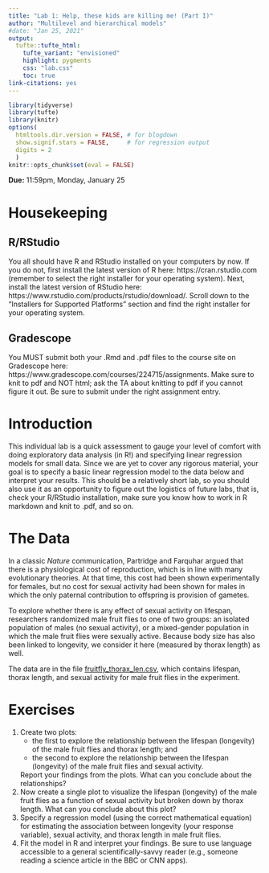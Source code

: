 ```yaml
---
title: "Lab 1: Help, these kids are killing me! (Part I)"
author: "Multilevel and hierarchical models"
#date: "Jan 25, 2021"
output: 
  tufte::tufte_html:
    tufte_variant: "envisioned"
    highlight: pygments
    css: "lab.css"
    toc: true
link-citations: yes
---
```


```r
library(tidyverse)
library(tufte)
library(knitr)
options(
  htmltools.dir.version = FALSE, # for blogdown
  show.signif.stars = FALSE,     # for regression output
  digits = 2
  )
knitr::opts_chunk$set(eval = FALSE)
```


**Due:**  11:59pm, Monday, January 25


# Housekeeping

## R/RStudio
You all should have R and RStudio installed on your computers by now. If you do not, first install the latest version of R here: https://cran.rstudio.com (remember to select the right installer for your operating system). Next, install the latest version of RStudio here: https://www.rstudio.com/products/rstudio/download/. Scroll down to the "Installers for Supported Platforms" section and find the right installer for your operating system.


## Gradescope
You MUST submit both your .Rmd and .pdf files to the course site on Gradescope here: https://www.gradescope.com/courses/224715/assignments. Make sure to knit to pdf and NOT html; ask the TA about knitting to pdf if you cannot figure it out. Be sure to submit under the right assignment entry.



# Introduction
This individual lab is a quick assessment to gauge your level of comfort with doing exploratory data analysis (in R!) and specifying linear regression models for small data. Since we are yet to cover any rigorous material, your goal is to specify a basic linear regression model to the data below and interpret your results. This should be a relatively short lab, so you should also use it as an opportunity to figure out the logistics of future labs, that is, check your R/RStudio installation, make sure you know how to work in R markdown and knit to .pdf, and so on.


# The Data
In a classic *Nature* communication, Partridge and Farquhar argued that there is a physiological cost of reproduction, which is in line with many evolutionary theories. At that time, this cost had been shown experimentally for females, but no cost for sexual activity had been shown for males in which the only paternal contribution to offspring is provision of gametes.  

To explore whether there is any effect of sexual activity on lifespan, researchers randomized male fruit flies to one of two groups:  an isolated population of males (no sexual activity), or a mixed-gender population in which the male fruit flies were sexually active. Because body size has also been linked to longevity, we consider it here (measured by thorax length) as well.

The data are in the file [fruitfly_thorax_len.csv](https://sta-610l-s21.github.io/Course-Website/labs/data/fruitfly_thorax_len.csv), which contains lifespan, thorax length, and sexual activity for male fruit flies in the experiment.


# Exercises

1. Create two plots:
    - the first to explore the relationship between the lifespan (longevity) of the male fruit flies and thorax length; and
    - the second to explore the relationship between the lifespan (longevity) of the male fruit flies and sexual activity.
    
    Report your findings from the plots. What can you conclude about the relationships?
2. Now create a single plot to visualize the lifespan (longevity) of the male fruit flies as a function of sexual activity but broken down by thorax length. What can you conclude about this plot?
3. Specify a regression model (using the correct mathematical equation) for estimating the association between longevity (your response variable), sexual activity, and thorax length in male fruit flies.
4. Fit the model in R and interpret your findings. Be sure to use language accessible to a general scientifically-savvy reader (e.g., someone reading a science article in the BBC or CNN apps).




<!-- # Acknowledgement -->

<!-- This exercise is based on ideas proposed by [Sam Voisin](https://stat.duke.edu/people/sam-voisin). -->




